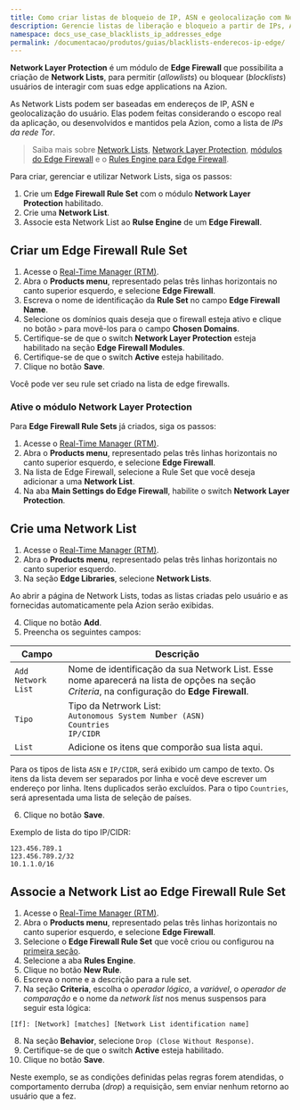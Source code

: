 ```yaml
---
title: Como criar listas de bloqueio de IP, ASN e geolocalização com Network Lists
description: Gerencie listas de liberação e bloqueio a partir de IPs, ASNs e geolocalizações dos usuários com Network Layer Protection e Network Lists.
namespace: docs_use_case_blacklists_ip_addresses_edge
permalink: /documentacao/produtos/guias/blacklists-enderecos-ip-edge/
---
```


**Network Layer Protection** é um módulo de **Edge Firewall** que possibilita a criação de **Network Lists**, para permitir (*allowlists*) ou bloquear (*blocklists*) usuários de interagir com suas edge applications na Azion.

As Network Lists podem ser baseadas em endereços de IP, ASN e geolocalização do usuário. Elas podem feitas considerando o escopo real da aplicação, ou desenvolvidos e mantidos pela Azion, como a lista de *IPs da rede Tor*.

> Saiba mais sobre [Network Lists](/pt-br/documentacao/produtos/edge-firewall/network-layer-protection/network-lists), [Network Layer Protection](/pt-br/documentacao/produtos/edge-firewall/network-layer-protection/), [módulos do Edge Firewall](/pt-br/documentacao/produtos/edge-firewall/) e o [Rules Engine para Edge Firewall](/pt-br/documentacao/produtos/edge-firewall/rules-engine/).

Para criar, gerenciar e utilizar Network Lists, siga os passos:

1. Crie um **Edge Firewall Rule Set** com o módulo **Network Layer Protection** habilitado.
2. Crie uma **Network List**.
3. Associe esta Network List ao **Rulse Engine** de um **Edge Firewall**.

## Criar um Edge Firewall Rule Set

1. Acesse o [Real-Time Manager (RTM)](https://manager.azion.com).
2. Abra o **Products menu**, representado pelas três linhas horizontais no canto superior esquerdo, e selecione **Edge Firewall**.
3. Escreva o nome de identificação da **Rule Set** no campo **Edge Firewall Name**.
4. Selecione os domínios quais deseja que o firewall esteja ativo e clique no botão `>` para movê-los para o campo **Chosen Domains**.
5. Certifique-se de que o switch **Network Layer Protection** esteja habilitado na seção **Edge Firewall Modules**.
6. Certifique-se de que o switch **Active** esteja habilitado.
7. Clique no botão **Save**.

Você pode ver seu rule set criado na lista de edge firewalls.

### Ative o módulo Network Layer Protection

Para **Edge Firewall Rule Sets** já criados, siga os passos:

1. Acesse o [Real-Time Manager (RTM)](https://manager.azion.com).
2. Abra o **Products menu**, representado pelas três linhas horizontais no canto superior esquerdo, e selecione **Edge Firewall**.
3. Na lista de Edge Firewall, selecione a Rule Set que você deseja adicionar a uma **Network List**.
4. Na aba **Main Settings do Edge Firewall**, habilite o switch **Network Layer Protection**.

## Crie uma Network List

1. Acesse o [Real-Time Manager (RTM)](https://manager.azion.com).
2. Abra o **Products menu**, representado pelas três linhas horizontais no canto superior esquerdo.
3. Na seção **Edge Libraries**, selecione **Network Lists**.

Ao abrir a página de Network Lists, todas as listas criadas pelo usuário e as fornecidas automaticamente pela Azion serão exibidas.

4. Clique no botão **Add**.
5. Preencha os seguintes campos:

| Campo | Descrição |
|--------------------|----------------------------------------------------------------------------------------------------------------------------------------------------------------------------|
| `Add Network List` | Nome de identificação da sua Network List. Esse nome aparecerá na lista de opções na seção *Criteria*, na configuração do **Edge Firewall**. |
| `Tipo` | Tipo da Netrwork List: <br />  `Autonomous System Number (ASN)` <br /> `Countries` <br />  `IP/CIDR` |
| `List` | Adicione os itens que comporão sua lista aqui. |

Para os tipos de lista `ASN` e `IP/CIDR`, será exibido um campo de texto. Os itens da lista devem ser separados por linha e você deve escrever um endereço por linha. Itens duplicados serão excluídos. Para o tipo `Countries`, será apresentada uma lista de seleção de países.

6. Clique no botão **Save**.

Exemplo de lista do tipo IP/CIDR:

```
123.456.789.1
123.456.789.2/32
10.1.1.0/16
```

## Associe a Network List ao Edge Firewall Rule Set

1. Acesse o [Real-Time Manager (RTM)](https://manager.azion.com).
2. Abra o **Products menu**, representado pelas três linhas horizontais no canto superior esquerdo, e selecione **Edge Firewall**.
3. Selecione o **Edge Firewall Rule Set** que você criou ou configurou na [primeira seção](#crie-um-edge-firewall-rule-set).
4. Selecione a aba **Rules Engine**.
5. Clique no botão **New Rule**.
6. Escreva o nome e a descrição para a rule set.
7. Na seção **Criteria**, escolha o *operador lógico*, a *variável*, o *operador de comparação* e o nome da *network list* nos menus suspensos para seguir esta lógica:

```
[If]: [Network] [matches] [Network List identification name]
```

8. Na seção **Behavior**, selecione `Drop (Close Without Response)`.
9. Certifique-se de que o switch **Active** esteja habilitado.
10. Clique no botão **Save**.

Neste exemplo, se as condições definidas pelas regras forem atendidas, o comportamento derruba (*drop*) a requisição, sem enviar nenhum retorno ao usuário que a fez.

